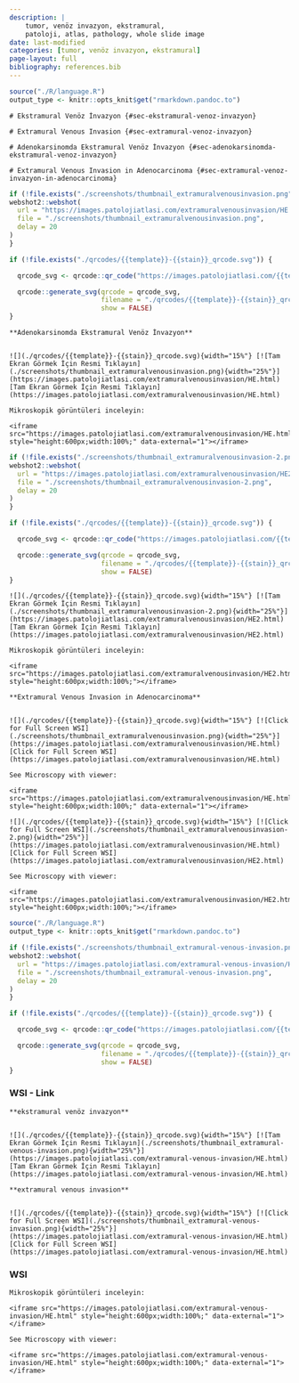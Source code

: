 ```yaml
---
description: |
    tumor, venöz invazyon, ekstramural,
    patoloji, atlas, pathology, whole slide image
date: last-modified
categories: [tumor, venöz invazyon, ekstramural]
page-layout: full
bibliography: references.bib
---
```


```r
source("./R/language.R")
output_type <- knitr::opts_knit$get("rmarkdown.pandoc.to")
```

```asis
# Ekstramural Venöz İnvazyon {#sec-ekstramural-venoz-invazyon}
```

```asis
# Extramural Venous Invasion {#sec-extramural-venoz-invazyon}
```



```asis
# Adenokarsinomda Ekstramural Venöz İnvazyon {#sec-adenokarsinomda-ekstramural-venoz-invazyon}
```

```asis
# Extramural Venous Invasion in Adenocarcinoma {#sec-extramural-venoz-invazyon-in-adenocarcinoma}
```



```r
if (!file.exists("./screenshots/thumbnail_extramuralvenousinvasion.png")) {
webshot2::webshot(
  url = "https://images.patolojiatlasi.com/extramuralvenousinvasion/HE.html",
  file = "./screenshots/thumbnail_extramuralvenousinvasion.png",
  delay = 20
)
}
```


```r
if (!file.exists("./qrcodes/{{template}}-{{stain}}_qrcode.svg")) {

  qrcode_svg <- qrcode::qr_code("https://images.patolojiatlasi.com/{{template}}/{{stain}}.html")

  qrcode::generate_svg(qrcode = qrcode_svg,
                       filename = "./qrcodes/{{template}}-{{stain}}_qrcode.svg",
                       show = FALSE)
}
```


```asis

**Adenokarsinomda Ekstramural Venöz İnvazyon**


![](./qrcodes/{{template}}-{{stain}}_qrcode.svg){width="15%"} [![Tam Ekran Görmek İçin Resmi Tıklayın](./screenshots/thumbnail_extramuralvenousinvasion.png){width="25%"}](https://images.patolojiatlasi.com/extramuralvenousinvasion/HE.html) [Tam Ekran Görmek İçin Resmi Tıklayın](https://images.patolojiatlasi.com/extramuralvenousinvasion/HE.html)

```


```asis

Mikroskopik görüntüleri inceleyin:

<iframe src="https://images.patolojiatlasi.com/extramuralvenousinvasion/HE.html" style="height:600px;width:100%;" data-external="1"></iframe>

```



```r
if (!file.exists("./screenshots/thumbnail_extramuralvenousinvasion-2.png")) {
webshot2::webshot(
  url = "https://images.patolojiatlasi.com/extramuralvenousinvasion/HE2.html",
  file = "./screenshots/thumbnail_extramuralvenousinvasion-2.png",
  delay = 20
)
}
```

```r
if (!file.exists("./qrcodes/{{template}}-{{stain}}_qrcode.svg")) {

  qrcode_svg <- qrcode::qr_code("https://images.patolojiatlasi.com/{{template}}/{{stain}}.html")

  qrcode::generate_svg(qrcode = qrcode_svg,
                       filename = "./qrcodes/{{template}}-{{stain}}_qrcode.svg",
                       show = FALSE)
}
```



```asis

![](./qrcodes/{{template}}-{{stain}}_qrcode.svg){width="15%"} [![Tam Ekran Görmek İçin Resmi Tıklayın](./screenshots/thumbnail_extramuralvenousinvasion-2.png){width="25%"}](https://images.patolojiatlasi.com/extramuralvenousinvasion/HE2.html) [Tam Ekran Görmek İçin Resmi Tıklayın](https://images.patolojiatlasi.com/extramuralvenousinvasion/HE2.html)

```


```asis

Mikroskopik görüntüleri inceleyin:

<iframe src="https://images.patolojiatlasi.com/extramuralvenousinvasion/HE2.html" style="height:600px;width:100%;"></iframe>

```

```asis

**Extramural Venous Invasion in Adenocarcinoma**


![](./qrcodes/{{template}}-{{stain}}_qrcode.svg){width="15%"} [![Click for Full Screen WSI](./screenshots/thumbnail_extramuralvenousinvasion.png){width="25%"}](https://images.patolojiatlasi.com/extramuralvenousinvasion/HE.html) [Click for Full Screen WSI](https://images.patolojiatlasi.com/extramuralvenousinvasion/HE.html)

```

```asis

See Microscopy with viewer: 

<iframe src="https://images.patolojiatlasi.com/extramuralvenousinvasion/HE.html" style="height:600px;width:100%;" data-external="1"></iframe>

```

```asis

![](./qrcodes/{{template}}-{{stain}}_qrcode.svg){width="15%"} [![Click for Full Screen WSI](./screenshots/thumbnail_extramuralvenousinvasion-2.png){width="25%"}](https://images.patolojiatlasi.com/extramuralvenousinvasion/HE.html) [Click for Full Screen WSI](https://images.patolojiatlasi.com/extramuralvenousinvasion/HE2.html)

```

```asis

See Microscopy with viewer: 

<iframe src="https://images.patolojiatlasi.com/extramuralvenousinvasion/HE2.html" style="height:600px;width:100%;"></iframe>

```

```r

source("./R/language.R")
output_type <- knitr::opts_knit$get("rmarkdown.pandoc.to")

```

```r
if (!file.exists("./screenshots/thumbnail_extramural-venous-invasion.png")) {
webshot2::webshot(
  url = "https://images.patolojiatlasi.com/extramural-venous-invasion/HE.html",
  file = "./screenshots/thumbnail_extramural-venous-invasion.png",
  delay = 20
)
}
```


```r
if (!file.exists("./qrcodes/{{template}}-{{stain}}_qrcode.svg")) {

  qrcode_svg <- qrcode::qr_code("https://images.patolojiatlasi.com/{{template}}/{{stain}}.html")

  qrcode::generate_svg(qrcode = qrcode_svg,
                       filename = "./qrcodes/{{template}}-{{stain}}_qrcode.svg",
                       show = FALSE)
}
```



::::: panel-tabset




### WSI - Link

```asis

**ekstramural venöz invazyon**


![](./qrcodes/{{template}}-{{stain}}_qrcode.svg){width="15%"} [![Tam Ekran Görmek İçin Resmi Tıklayın](./screenshots/thumbnail_extramural-venous-invasion.png){width="25%"}](https://images.patolojiatlasi.com/extramural-venous-invasion/HE.html) [Tam Ekran Görmek İçin Resmi Tıklayın](https://images.patolojiatlasi.com/extramural-venous-invasion/HE.html)

```


```asis

**extramural venous invasion**


![](./qrcodes/{{template}}-{{stain}}_qrcode.svg){width="15%"} [![Click for Full Screen WSI](./screenshots/thumbnail_extramural-venous-invasion.png){width="25%"}](https://images.patolojiatlasi.com/extramural-venous-invasion/HE.html) [Click for Full Screen WSI](https://images.patolojiatlasi.com/extramural-venous-invasion/HE.html)

```


### WSI


```asis

Mikroskopik görüntüleri inceleyin:

<iframe src="https://images.patolojiatlasi.com/extramural-venous-invasion/HE.html" style="height:600px;width:100%;" data-external="1"></iframe>

```


```asis

See Microscopy with viewer: 

<iframe src="https://images.patolojiatlasi.com/extramural-venous-invasion/HE.html" style="height:600px;width:100%;" data-external="1"></iframe>

```




:::::

